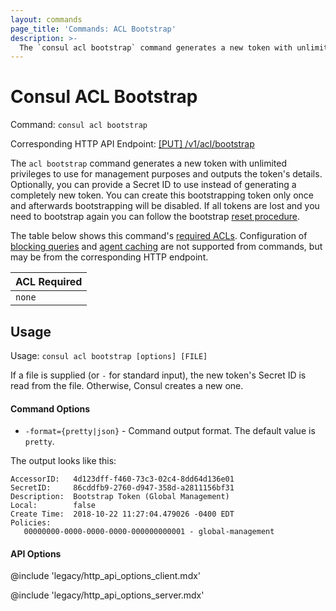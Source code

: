 ```yaml
---
layout: commands
page_title: 'Commands: ACL Bootstrap'
description: >-
  The `consul acl bootstrap` command generates a new token with unlimited privileges to use for management purposes and outputs the token's details.
---
```


# Consul ACL Bootstrap

Command: `consul acl bootstrap`

Corresponding HTTP API Endpoint: [\[PUT\] /v1/acl/bootstrap](/consul/api-docs/acl#bootstrap-acls)

The `acl bootstrap` command  generates a new token with unlimited privileges to use
for management purposes and outputs the token's details. Optionally, you can provide a Secret ID to use instead of generating a completely new token. You can create this bootstrapping token only once and afterwards bootstrapping
will be disabled. If all tokens are lost and you need to bootstrap again you can follow the bootstrap
[reset procedure](/consul/tutorials/security/access-control-troubleshoot).

The table below shows this command's [required ACLs](/consul/api-docs/api-structure#authentication). Configuration of
[blocking queries](/consul/api-docs/features/blocking) and [agent caching](/consul/api-docs/features/caching)
are not supported from commands, but may be from the corresponding HTTP endpoint.

| ACL Required |
| ------------ |
| `none`       |

## Usage

Usage: `consul acl bootstrap [options] [FILE]`

If a file is supplied (or `-` for standard input), the new token's Secret ID is read from the file.
Otherwise, Consul creates a new one.

#### Command Options

- `-format={pretty|json}` - Command output format. The default value is `pretty`.

The output looks like this:

```text
AccessorID:   4d123dff-f460-73c3-02c4-8dd64d136e01
SecretID:     86cddfb9-2760-d947-358d-a2811156bf31
Description:  Bootstrap Token (Global Management)
Local:        false
Create Time:  2018-10-22 11:27:04.479026 -0400 EDT
Policies:
   00000000-0000-0000-0000-000000000001 - global-management
```

#### API Options

@include 'legacy/http_api_options_client.mdx'

@include 'legacy/http_api_options_server.mdx'
